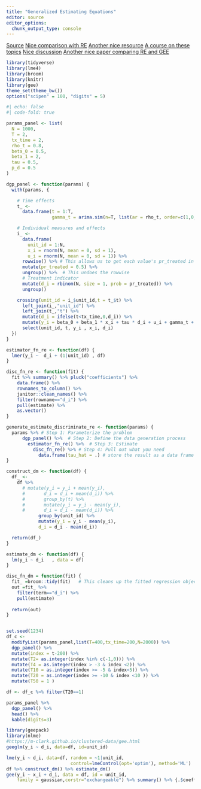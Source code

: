 ```yaml
---
title: "Generalized Estimating Equations"
editor: source
editor_options: 
  chunk_output_type: console
---
```


[Source](https://data.library.virginia.edu/getting-started-with-generalized-estimating-equations/)
[Nice comparison with RE](https://journals.lww.com/epidem/Fulltext/2010/07000/To_GEE_or_Not_to_GEE__Comparing_Population_Average.7.aspx)
[Another nice resource](https://www.goldsteinepi.com/blog/multilevelandlongitudinalmodelingapproaches/index.html)
[A course on these topics](https://www4.stat.ncsu.edu/~davidian/st732/notes.html)
[Nice discussion](https://www.researchgate.net/post/When_do_you_apply_GLMM_vs_GEE)
[Another nice paper comparing RE and GEE](https://www.researchgate.net/profile/Stefanie-Muff/post/When_do_you_apply_GLMM_vs_GEE/attachment/5ae029764cde260d15dac6e2/AS%3A619199688880152%401524640118960/download/MarginalConditional_2016_MEE.pdf)

```r

library(tidyverse)
library(lme4)
library(broom)
library(knitr)
library(gee)
theme_set(theme_bw())
options("scipen" = 100, "digits" = 5)
```


```r
#| echo: false
#| code-fold: true

params_panel <- list(
  N = 1000,
  T = 2,
  tx_time = 2, 
  rho_t = 0.8,
  beta_0 = 0.5,
  beta_1 = 2,
  tau = 0.5,
  p_d = 0.5
)

dgp_panel <- function(params) {
  with(params, {

    # Time effects
    t_ <-
      data.frame(t = 1:T,
                 gamma_t = arima.sim(n=T, list(ar = rho_t, order=c(1,0,0))) %>% as.vector())

    # Individual measures and effects
    i_ <-
      data.frame(
        unit_id = 1:N,
        x_i = rnorm(N, mean = 0, sd = 1),
        u_i = rnorm(N, mean = 0, sd = 1)) %>%
      rowwise() %>% # This allows us to get each value's pr_treated in the line below. 
      mutate(pr_treated = 0.5) %>% 
      ungroup() %>%  # This undoes the rowwise 
      # Treatment indicator
      mutate(d_i = rbinom(N, size = 1, prob = pr_treated)) %>% 
      ungroup()

    crossing(unit_id = i_$unit_id,t = t_$t) %>%
      left_join(i_,"unit_id") %>%
      left_join(t_,"t") %>%
      mutate(d_i = ifelse(t<tx_time,0,d_i)) %>%
      mutate(y_i = beta_0 + beta_1 * x_i + tau * d_i + u_i + gamma_t + rnorm(N, mean = 0, sd = 1)) %>% 
      select(unit_id, t, y_i , x_i, d_i)
  })
}

estimator_fn_re <- function(df) {
  lmer(y_i ~  d_i + (1|unit_id) , df)
}

disc_fn_re <- function(fit) {
  fit %>% summary() %>% pluck("coefficients") %>%
    data.frame() %>%
    rownames_to_column() %>%
    janitor::clean_names() %>%
    filter(rowname=="d_i") %>%
    pull(estimate) %>%
    as.vector()
}

generate_estimate_discriminate_re <- function(params) {
  params %>% # Step 1: Parameterize the problem
      dgp_panel() %>%  # Step 2: Define the data generation process
        estimator_fn_re() %>%  # Step 3: Estimate 
          disc_fn_re() %>% # Step 4: Pull out what you need
            data.frame(tau_hat = .) # store the result as a data frame object
}

construct_dm <- function(df) {
  df_ <- 
    df %>% 
      # mutate(y_i = y_i + mean(y_i),
      #       d_i = d_i + mean(d_i)) %>% 
      #       group_by(t) %>% 
      #       mutate(y_i = y_i - mean(y_i),
      #       d_i = d_i - mean(d_i)) %>% 
            group_by(unit_id) %>% 
            mutate(y_i = y_i - mean(y_i),
            d_i = d_i - mean(d_i))

  return(df_)
}

estimate_dm <- function(df) {
  lm(y_i ~ d_i   , data = df)
}

disc_fn_dm = function(fit) {
  fit_ =broom::tidy(fit)   # This cleans up the fitted regression object
  out =fit_ %>% 
    filter(term=="d_i") %>% 
    pull(estimate)
  
  return(out)
}


set.seed(1234)
df_c <- 
  modifyList(params_panel,list(T=400,tx_time=200,N=2000)) %>% 
  dgp_panel() %>% 
  mutate(index = t-200) %>% 
  mutate(T2= as.integer(index %in% c(-1,0))) %>% 
  mutate(T4 = as.integer(index > -3 & index <2)) %>%
  mutate(T10 = as.integer(index >= -5 & index<5)) %>% 
  mutate(T20 = as.integer(index >= -10 & index <10 )) %>%
  mutate(T50 = 1 ) 

df <- df_c %>% filter(T20==1)

params_panel %>% 
  dgp_panel() %>% 
  head() %>% 
  kable(digits=3)

```

```r
library(geepack)
library(nlme)
#https://m-clark.github.io/clustered-data/gee.html
geeglm(y_i ~ d_i, data=df, id=unit_id)

lme(y_i ~ d_i, data=df, random = ~1|unit_id, 
                        control=lmeControl(opt='optim'), method='ML')  
df %>% construct_dm() %>% estimate_dm() 
gee(y_i ~ x_i + d_i, data = df, id = unit_id,
    family = gaussian,corstr="exchangeable") %>% summary() %>% {.$coefficients} %>% {.["d_i",]} %>% round(.,3)

```




